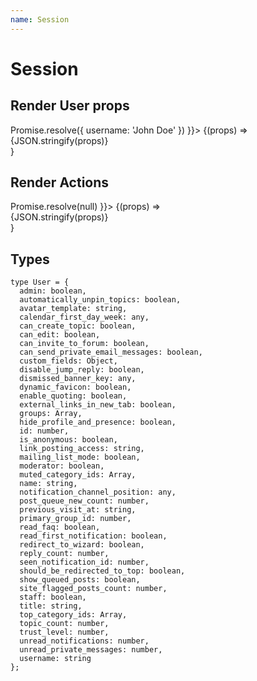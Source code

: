 ```yaml
---
name: Session
---
```



# Session

<PropsTable of={Session} />

## Render User props

<Playground>
  <Session service={{ getUser: () => Promise.resolve({ username: 'John Doe' }) }}>
    {(props) => <div>{JSON.stringify(props)}</div>}
  </Session>
</Playground>

## Render Actions

<Playground>
  <Session service={{ getUser: () => Promise.resolve(null) }}>
    {(props) => <div>{JSON.stringify(props)}</div>}
  </Session>
</Playground>

## Types

```
type User = {
  admin: boolean,
  automatically_unpin_topics: boolean,
  avatar_template: string,
  calendar_first_day_week: any,
  can_create_topic: boolean,
  can_edit: boolean,
  can_invite_to_forum: boolean,
  can_send_private_email_messages: boolean,
  custom_fields: Object,
  disable_jump_reply: boolean,
  dismissed_banner_key: any,
  dynamic_favicon: boolean,
  enable_quoting: boolean,
  external_links_in_new_tab: boolean,
  groups: Array,
  hide_profile_and_presence: boolean,
  id: number,
  is_anonymous: boolean,
  link_posting_access: string,
  mailing_list_mode: boolean,
  moderator: boolean,
  muted_category_ids: Array,
  name: string,
  notification_channel_position: any,
  post_queue_new_count: number,
  previous_visit_at: string,
  primary_group_id: number,
  read_faq: boolean,
  read_first_notification: boolean,
  redirect_to_wizard: boolean,
  reply_count: number,
  seen_notification_id: number,
  should_be_redirected_to_top: boolean,
  show_queued_posts: boolean,
  site_flagged_posts_count: number,
  staff: boolean,
  title: string,
  top_category_ids: Array,
  topic_count: number,
  trust_level: number,
  unread_notifications: number,
  unread_private_messages: number,
  username: string
};
```